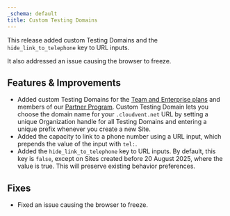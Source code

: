 ```yaml
---
_schema: default
title: Custom Testing Domains
---
```

This release added custom Testing Domains and the `hide_link_to_telephone` key to URL inputs.

It also addressed an issue causing the browser to freeze.

## Features & Improvements

* Added custom Testing Domains for the [Team and Enterprise plans](/pricing/) and members of our [Partner Program](/partner-program/). Custom Testing Domain lets you choose the domain name for your `.cloudvent.net` URL by setting a unique Organization handle for all Testing Domains and entering a unique prefix whenever you create a new Site.
* Added the capacity to link to a phone number using a URL input, which prepends the value of the input with `tel:`.
* Added the `hide_link_to_telephone` key to URL inputs. By default, this key is `false`, except on Sites created before 20 August 2025, where the value is true. This will preserve existing behavior preferences.

## Fixes

* Fixed an issue causing the browser to freeze.